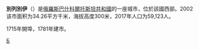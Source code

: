 {{Infobox settlement
| name = 别列别伊
| native_name = {{lang|ru|Белебей}}
| image_skyline = File:Панорама г.Белебей-1.04.2015.jpg
| imagesize = 250px
| image_caption = 别列别伊市风光
| image_flag = File:Flag of Belebey.svg
| image_shield = File:Coat of Arms of Belebei (Bashkortostan).png
| pushpin_map = Russia
| pushpin_label_position = right
| pushpin_map_caption = 别列别伊市在俄罗斯的位置
| settlement_type = 城市
| subdivision_type = 國家
| subdivision_name = {{RUS}}
| subdivision_type1 = [[共和国_(俄罗斯)|共和国]]
| subdivision_name1 = [[巴什科尔托斯坦共和国|巴什科尔托斯坦共和国]]
| subdivision_type2 = 區
| subdivision_name2 = 
| leader_title = 市長
| leader_name = 
| leader_party = 
| established_title = 建立
| established_date = 1757年
| established_title2 = 设市
| established_date2 = 1781年
| elevation_m = 300
| area_total_km2 = 34.26
| population_as_of = 2017年
| population_total = 59,123
| population_density_km2 = auto
| timezone =[[叶卡捷琳堡时间|叶卡捷琳堡时间]]
| utc_offset = +5
| coordinates = {{coord|54|06|00|N|54|08|00|E|region:RU|display=inline,title}}
| population_demonym = белебе́евцы, белебе́евец, белебе́евка
| postal_code = 452000
| area_code = +7 3473
| registration_plate = 
| blank_name = [[俄羅斯行政區劃代碼|行政區劃代碼]]
| blank_info = [http://classif.spb.ru/classificators/view/okt.php?st=A&kr=1&kod=80405 80 405] 
| blank2_name = [[俄羅斯市政土地區劃代碼|市政土地區劃代碼]]
| blank2_info = [http://classif.spb.ru/classificators/view/tma.php?st=A&kr=1&kod=80609101001 80 609 101 001]
| website = {{url|www.belebey-mr.ru}}
}}

'''別列別伊'''（{{lang-ru|Белебе́й}}）是[[俄羅斯|俄羅斯]][[巴什科爾托斯坦共和國|巴什科爾托斯坦共和國]]的一座城市，位於該國西部。2002该市面积为34.26平方千米，海拔高度300米，2017年人口为59,123人。

1715年開埠，1781年建市。

{{巴什科爾托斯坦共和國行政區劃}}
{{Russia-geo-stub}}
[[Category:巴什科爾托斯坦共和國城市|Б]]